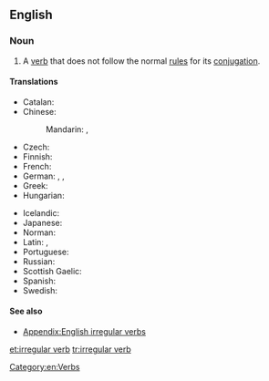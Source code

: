 ==English==
{{wikipedia}}

===Noun===
{{en-noun|head=[[irregular]] [[verb]]}}

# A [[verb]] that does not follow the normal [[rule]]s for its [[conjugation]].

====Translations====
{{trans-top|verb that does not follow the normal rules for its conjugation}}
* Catalan: {{t|ca|verb irregular|m}}
* Chinese:
*: Mandarin: {{t|cmn|不規則動詞|sc=Hani}}, {{t|cmn|不规则动词|tr=bù guīzé dòngcí|sc=Hani}}
* Czech: {{t|cs|nepravidelné sloveso|n}}
* Finnish: {{t|fi|epäsäännöllinen verbi}}
* French: {{t+|fr|verbe irrégulier|m}}
* German: {{t|de|unregelmäßiges Zeitwort|n}}, {{t+|de|unregelmäßiges Verb|n}}, {{t|de|irreguläres Verb|n}}
* Greek: {{t|el|ανώμαλο ρήμα|n}}
* Hungarian: {{t|hu|rendhagyó ige}}
{{trans-mid}}
* Icelandic: {{t|is|óregluleg sögn|f}}
* Japanese: {{t|ja|不規則動詞|tr=ふきそくどうし, fukisoku dōshi|sc=Jpan}}
* Norman: {{t|nrf|vèrbe irrédgulyi|m}}
* Latin: {{t|la|anomalum verbum|n}}, {{t|la|verbum anomalum|n}}
* Portuguese: {{t|pt|[[verbo]] [[irregular]]|m}}
* Russian: {{t+|ru|непра́вильный глаго́л|m}}
* Scottish Gaelic: {{t|gd|gnìomhair neo-riaghailteach}}
* Spanish: {{t|es|verbo irregular|m}}
* Swedish: {{t|sv|oregelbundet verb}}
{{trans-bottom}}

====See also====
* [[Appendix:English irregular verbs]]

[[Category:en:Verbs]]

[[et:irregular verb]]
[[tr:irregular verb]]